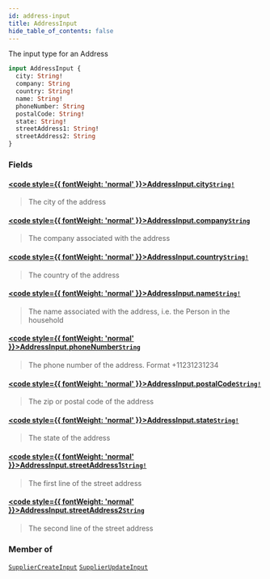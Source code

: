 ```yaml
---
id: address-input
title: AddressInput
hide_table_of_contents: false
---
```








The input type for an Address

```graphql
input AddressInput {
  city: String!
  company: String
  country: String!
  name: String!
  phoneNumber: String
  postalCode: String!
  state: String!
  streetAddress1: String!
  streetAddress2: String
}
```


### Fields

#### [<code style={{ fontWeight: 'normal' }}>AddressInput.<b>city</b></code>](#)<Bullet />[`String!`](/supply/api/graphql-admin/reference/scalars/string) <Badge class="secondary" text="non-null"/> <Badge class="secondary" text="scalar"/>
> The city of the address
> 

#### [<code style={{ fontWeight: 'normal' }}>AddressInput.<b>company</b></code>](#)<Bullet />[`String`](/supply/api/graphql-admin/reference/scalars/string) <Badge class="secondary" text="scalar"/>
> The company associated with the address
> 

#### [<code style={{ fontWeight: 'normal' }}>AddressInput.<b>country</b></code>](#)<Bullet />[`String!`](/supply/api/graphql-admin/reference/scalars/string) <Badge class="secondary" text="non-null"/> <Badge class="secondary" text="scalar"/>
> The country of the address
> 

#### [<code style={{ fontWeight: 'normal' }}>AddressInput.<b>name</b></code>](#)<Bullet />[`String!`](/supply/api/graphql-admin/reference/scalars/string) <Badge class="secondary" text="non-null"/> <Badge class="secondary" text="scalar"/>
> The name associated with the address, i.e. the Person in the household
> 

#### [<code style={{ fontWeight: 'normal' }}>AddressInput.<b>phoneNumber</b></code>](#)<Bullet />[`String`](/supply/api/graphql-admin/reference/scalars/string) <Badge class="secondary" text="scalar"/>
> The phone number of the address. Format +11231231234
> 

#### [<code style={{ fontWeight: 'normal' }}>AddressInput.<b>postalCode</b></code>](#)<Bullet />[`String!`](/supply/api/graphql-admin/reference/scalars/string) <Badge class="secondary" text="non-null"/> <Badge class="secondary" text="scalar"/>
> The zip or postal code of the address
> 

#### [<code style={{ fontWeight: 'normal' }}>AddressInput.<b>state</b></code>](#)<Bullet />[`String!`](/supply/api/graphql-admin/reference/scalars/string) <Badge class="secondary" text="non-null"/> <Badge class="secondary" text="scalar"/>
> The state of the address
> 

#### [<code style={{ fontWeight: 'normal' }}>AddressInput.<b>streetAddress1</b></code>](#)<Bullet />[`String!`](/supply/api/graphql-admin/reference/scalars/string) <Badge class="secondary" text="non-null"/> <Badge class="secondary" text="scalar"/>
> The first line of the street address
> 

#### [<code style={{ fontWeight: 'normal' }}>AddressInput.<b>streetAddress2</b></code>](#)<Bullet />[`String`](/supply/api/graphql-admin/reference/scalars/string) <Badge class="secondary" text="scalar"/>
> The second line of the street address
> 



### Member of

[`SupplierCreateInput`](/supply/api/graphql-admin/reference/inputs/supplier-create-input)  <Badge class="secondary" text="input"/><Bullet />[`SupplierUpdateInput`](/supply/api/graphql-admin/reference/inputs/supplier-update-input)  <Badge class="secondary" text="input"/>



